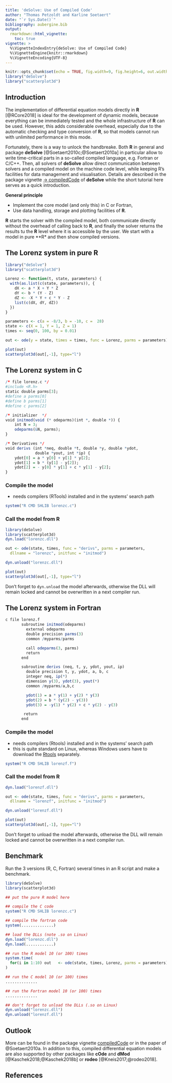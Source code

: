 ```yaml
---
title: 'deSolve: Use of Compiled Code'
author: "Thomas Petzoldt and Karline Soetaert"
date: "`r Sys.Date()`"
bibliography: aubergine.bib
output: 
  rmarkdown::html_vignette:
    toc: true
vignette: >
  %\VignetteIndexEntry{deSolve: Use of Compiled Code}
  %\VignetteEngine{knitr::rmarkdown}
  %\VignetteEncoding{UTF-8} 
---
```


```r
knitr::opts_chunk$set(echo = TRUE, fig.width=9, fig.height=6, out.width=600, out.height=400, fig.align="center")
library("deSolve")
library("scatterplot3d")
```


## Introduction

The implementation of differential equation models directly in **R**
[@RCore2018] is ideal for the development of dynamic models, because
everything can be immediately tested and the whole infrastructure of
**R** can be used. However, this adds considerable overhead,
especially due to the automatic checking and type conversion of **R**,
so that models cannot run with unlimited performance in this mode.

Fortunately, there is a way to unlock the handbreake. Both **R** in
general and package **deSolve** [@Soetaert2010c;@Soetaert2010a] in
particular allow to write time-critical parts in a so-called compiled
language, e.g. Fortran or C/C++. Then, all solvers of **deSolve**
allow direct communication between solvers and a compiled model on the
machine code level, while keeping R's facilities for data management
and visualisation. Details are described in the package vignette
[$\rightarrow$
compiledCode](https://CRAN.R-project.org/package=deSolve/vignettes/compiledCode.pdf)
of **deSolve** while the short tutorial here serves as a quick
introduction.

**General principle**

* Implement the core model (and only this) in C or Fortran,
* Use data handling, storage and plotting facilities of **R**.

**R** starts the solver with the compiled model, both communicate
directly without the overhead of calling back to **R**, and finally
the solver returns the results tu the **R** level where it is
accessible by the user. We start with a model in pure **R* and then
show compiled versions.

## The Lorenz system in pure R

```r
library("deSolve")
library("scatterplot3d")

Lorenz <- function(t, state, parameters) {
  with(as.list(c(state, parameters)), {
    dX <- a * X + Y * Z
    dY <- b * (Y - Z)
    dZ <- -X * Y + c * Y - Z
    list(c(dX, dY, dZ))
  })
}

parameters <- c(a = -8/3, b = -10, c =  28)
state <- c(X = 1, Y = 1, Z = 1)
times <- seq(0, 100, by = 0.01)

out <- ode(y = state, times = times, func = Lorenz, parms = parameters)

plot(out)
scatterplot3d(out[,-1], type="l")
```


## The Lorenz system in C


```r
/* file lorenz.c */
#include <R.h>
static double parms[3];
#define a parms[0]
#define b parms[1]
#define c parms[2]

/* initializer  */
void initmod(void (* odeparms)(int *, double *)) {
    int N = 3;
    odeparms(&N, parms);
}

/* Derivatives */
void derivs (int *neq, double *t, double *y, double *ydot,
             double *yout, int *ip) {
    ydot[0] = a * y[0] + y[1] * y[2];
    ydot[1] = b * (y[1] - y[2]);
    ydot[2] = - y[0] * y[1] + c * y[1] - y[2];
} 
```


### Compile the model

* needs compilers (RTools) installed and in the systems' search path

```r
system("R CMD SHLIB lorenzc.c")
```


### Call the model from R

```r
library(deSolve)
library(scatterplot3d)
dyn.load("lorenzc.dll")

out <- ode(state, times, func = "derivs", parms = parameters,
  dllname = "lorenzc", initfunc = "initmod")

dyn.unload("lorenzc.dll")

plot(out)
scatterplot3d(out[,-1], type="l")
```

Don't forget to `dyn.unload` the model afterwards, otherwise the DLL
will remain locked and cannot be overwritten in a next compiler run.


## The Lorenz system in Fortran


<!---
Note:

Rmarkdown is capable to call fortran and c code directly from the code
chunks, so it is (theoretically and practically) not necessary to have
the c/fortran files on the hard disc. It then compiles it to a
temprary dll (with a cryptic random file name) and loads this
directly.

I don't use this here, intentionally. T.P.
--->


```r
c file lorenz.f
       subroutine initmod(odeparms)
         external odeparms
         double precision parms(3)
         common /myparms/parms

         call odeparms(3, parms)
         return
       end

       subroutine derivs (neq, t, y, ydot, yout, ip)
         double precision t, y, ydot, a, b, c
         integer neq, ip(*)
         dimension y(3), ydot(3), yout(*)
         common /myparms/a,b,c

         ydot(1) = a * y(1) + y(2) * y(3)
         ydot(2) = b * (y(2) - y(3))
         ydot(3) = -y(1) * y(2) + c * y(2) - y(3)

        return
       end
```


### Compile the model

* needs compilers (Rtools) installed and in the systems' search path
* this is quite standard on Linux, whereas Windows users have to download the [Rtools](https://cran.r-project.org/bin/windows/Rtools/) separately.

```r
system("R CMD SHLIB lorenzf.f")
```


### Call the model from R

```r
dyn.load("lorenzf.dll")

out <- ode(state, times, func = "derivs", parms = parameters,
  dllname = "lorenzf", initfunc = "initmod")

dyn.unload("lorenzf.dll")

plot(out)
scatterplot3d(out[,-1], type="l")
```

Don't forget to unload the model afterwards, otherwise the DLL will
remain locked and cannot be overwritten in a next compiler run.

## Benchmark

Run the 3 versions (R, C, Fortran) several times in an R script and
make a benchmark.

```r
library(deSolve)
library(scatterplot3d)

## put the pure R model here

## compile the C code
system("R CMD SHLIB lorenzc.c")

## compile the fortran code
system(..............)

## load the DLLs (note .so on Linux)
dyn.load("lorenzc.dll")
dyn.load(............)

## run the R model 10 (or 100) times
system.time(
  for(i in 1:10) out   <- ode(state, times, Lorenz, parms = parameters)
)

## run the C model 10 (or 100) times
..............

## run the Fortran model 10 (or 100) times
..............

## don't forget to unload the DLLs (.so on Linux)
dyn.unload("lorenzc.dll")
dyn.unload("lorenzf.dll")
```

## Outlook

More can be found in the package vignette
[compiledCode](https://CRAN.R-project.org/package=deSolve/vignettes/compiledCode.pdf)
or in the paper of @Soetaert2010a. In addition to this, compiled
differential equation models are also supported by other packages like
**cOde** and **dMod** [@Kaschek2018;@Kaschek2018b] or **rodeo**
[@Kneis2017;@rodeo2018].


## References

<div id="refs"></div>

